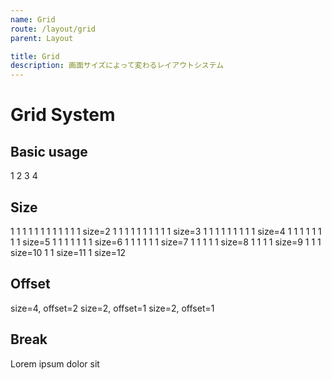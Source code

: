 ```yaml
---
name: Grid
route: /layout/grid
parent: Layout

title: Grid
description: 画面サイズによって変わるレイアウトシステム
---
```



# Grid System

<PropsTable of={Col} />

## Basic usage

<Playground>
  <Container>
    <Row>
      <Col>1</Col>
      <Col>2</Col>
      <Col>3</Col>
      <Col>4</Col>
    </Row>
  </Container>
</Playground>

## Size

<Playground>
  <Container>
    <Row>
      <Col>1</Col>
      <Col>1</Col>
      <Col>1</Col>
      <Col>1</Col>
      <Col>1</Col>
      <Col>1</Col>
      <Col>1</Col>
      <Col>1</Col>
      <Col>1</Col>
      <Col>1</Col>
      <Col>1</Col>
      <Col>1</Col>
    </Row>
    <Row>
      <Col size={2}>size=2</Col>
      <Col>1</Col>
      <Col>1</Col>
      <Col>1</Col>
      <Col>1</Col>
      <Col>1</Col>
      <Col>1</Col>
      <Col>1</Col>
      <Col>1</Col>
      <Col>1</Col>
      <Col>1</Col>
    </Row>
    <Row>
      <Col size={3}>size=3</Col>
      <Col>1</Col>
      <Col>1</Col>
      <Col>1</Col>
      <Col>1</Col>
      <Col>1</Col>
      <Col>1</Col>
      <Col>1</Col>
      <Col>1</Col>
      <Col>1</Col>
    </Row>
    <Row>
      <Col size={4}>size=4</Col>
      <Col>1</Col>
      <Col>1</Col>
      <Col>1</Col>
      <Col>1</Col>
      <Col>1</Col>
      <Col>1</Col>
      <Col>1</Col>
      <Col>1</Col>
    </Row>
    <Row>
      <Col size={5}>size=5</Col>
      <Col>1</Col>
      <Col>1</Col>
      <Col>1</Col>
      <Col>1</Col>
      <Col>1</Col>
      <Col>1</Col>
      <Col>1</Col>
    </Row>
    <Row>
      <Col size={6}>size=6</Col>
      <Col>1</Col>
      <Col>1</Col>
      <Col>1</Col>
      <Col>1</Col>
      <Col>1</Col>
      <Col>1</Col>
    </Row>
    <Row>
      <Col size={7}>size=7</Col>
      <Col>1</Col>
      <Col>1</Col>
      <Col>1</Col>
      <Col>1</Col>
      <Col>1</Col>
    </Row>
    <Row>
      <Col size={8}>size=8</Col>
      <Col>1</Col>
      <Col>1</Col>
      <Col>1</Col>
      <Col>1</Col>
    </Row>
    <Row>
      <Col size={9}>size=9</Col>
      <Col>1</Col>
      <Col>1</Col>
      <Col>1</Col>
    </Row>
    <Row>
      <Col size={10}>size=10</Col>
      <Col>1</Col>
      <Col>1</Col>
    </Row>
    <Row>
      <Col size={11}>size=11</Col>
      <Col>1</Col>
    </Row>
    <Row>
      <Col size={12}>size=12</Col>
    </Row>
  </Container>
</Playground>

## Offset

<Playground>
  <Container>
    <Row>
      <Col offset={2} size={4}>size=4, offset=2</Col>
      <Col offset={1} size={2}>size=2, offset=1</Col>
      <Col offset={1} size={2}>size=2, offset=1</Col>
    </Row>
  </Container>
</Playground>


## Break

<Playground>
  <Container>
    <Row multiline>
      <Col>Lorem</Col>
      <Col>ipsum</Col>
      <Break />
      <Col>dolor</Col>
      <Col>sit</Col>
    </Row>
  </Container>
</Playground>
